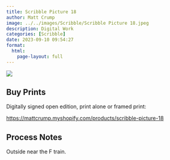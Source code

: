 ```yaml
---
title: Scribble Picture 18
author: Matt Crump
image: ../../images/Scribble/Scribble Picture 18.jpeg
description: Digital Work
categories: [Scribble]
date: 2023-09-10 09:54:27
format:
  html:
    page-layout: full
---
```


![](../../images/Scribble/Scribble Picture 18.jpeg)

## Buy Prints

Digitally signed open edition, print alone or framed print:

<https://mattcrump.myshopify.com/products/scribble-picture-18>

## Process Notes

Outside near the F train.
